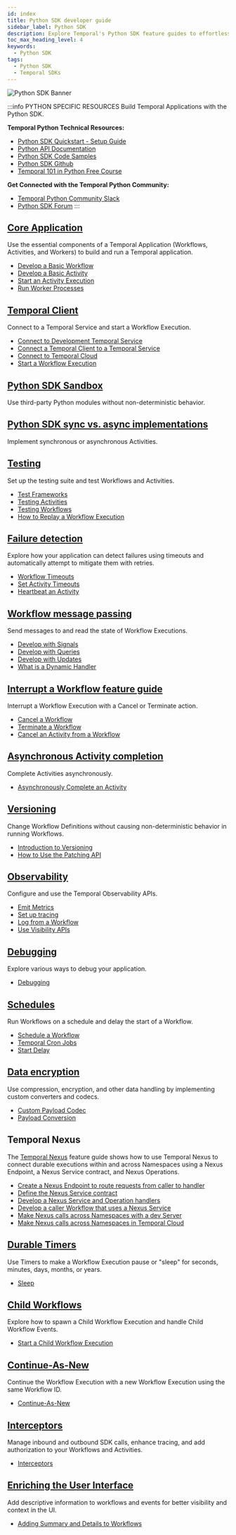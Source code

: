 ```yaml
---
id: index
title: Python SDK developer guide
sidebar_label: Python SDK
description: Explore Temporal's Python SDK feature guides to effortlessly develop, test, and manage Temporal Applications. Master Workflows, Activities, Workers, Failure Detection, and more!
toc_max_heading_level: 4
keywords:
  - Python SDK
tags:
  - Python SDK
  - Temporal SDKs
---
```



![Python SDK Banner](/img/assets/banner-python-temporal.png)

:::info PYTHON SPECIFIC RESOURCES
Build Temporal Applications with the Python SDK.

**Temporal Python Technical Resources:**

- [Python SDK Quickstart - Setup Guide](https://docs.temporal.io/develop/python/set-up-your-local-python)
- [Python API Documentation](https://python.temporal.io)
- [Python SDK Code Samples](https://github.com/temporalio/samples-python)
- [Python SDK Github](https://github.com/temporalio/sdk-python)
- [Temporal 101 in Python Free Course](https://learn.temporal.io/courses/temporal_101/python/)

**Get Connected with the Temporal Python Community:**

- [Temporal Python Community Slack](https://app.slack.com/client/TNWA8QCGZ)
- [Python SDK Forum](https://community.temporal.io/tag/python-sdk)
  :::

## [Core Application](/develop/python/core-application)

Use the essential components of a Temporal Application (Workflows, Activities, and Workers) to build and run a Temporal application.

- [Develop a Basic Workflow](/develop/python/core-application#develop-workflows)
- [Develop a Basic Activity](/develop/python/core-application#develop-activities)
- [Start an Activity Execution](/develop/python/core-application#activity-execution)
- [Run Worker Processes](/develop/python/core-application#run-a-dev-worker)

## [Temporal Client](/develop/python/temporal-client)

Connect to a Temporal Service and start a Workflow Execution.

- [Connect to Development Temporal Service](/develop/python/temporal-client#connect-to-development-service)
- [Connect a Temporal Client to a Temporal Service](/develop/python/temporal-client#connect-to-a-dev-cluster)
- [Connect to Temporal Cloud](/develop/python/temporal-client#connect-to-temporal-cloud)
- [Start a Workflow Execution](/develop/python/temporal-client#start-workflow-execution)

## [Python SDK Sandbox](/develop/python/python-sdk-sandbox)

Use third-party Python modules without non-deterministic behavior.

## [Python SDK sync vs. async implementations](/develop/python/python-sdk-sync-vs-async)

Implement synchronous or asynchronous Activities.

## [Testing](/develop/python/testing-suite)

Set up the testing suite and test Workflows and Activities.

- [Test Frameworks](/develop/python/testing-suite#test-frameworks)
- [Testing Activities](/develop/python/testing-suite#test-activities)
- [Testing Workflows](/develop/python/testing-suite#test-workflows)
- [How to Replay a Workflow Execution](/develop/python/testing-suite#replay)

## [Failure detection](/develop/python/failure-detection)

Explore how your application can detect failures using timeouts and automatically attempt to mitigate them with retries.

- [Workflow Timeouts](/develop/python/failure-detection#workflow-timeouts)
- [Set Activity Timeouts](/develop/python/failure-detection#activity-timeouts)
- [Heartbeat an Activity](/develop/python/failure-detection#activity-heartbeats)

## [Workflow message passing](/develop/python/message-passing)

Send messages to and read the state of Workflow Executions.

- [Develop with Signals](/develop/python/message-passing#signals)
- [Develop with Queries](/develop/python/message-passing#queries)
- [Develop with Updates](/develop/python/message-passing#updates)
- [What is a Dynamic Handler](/develop/python/message-passing#dynamic-handler)

## [Interrupt a Workflow feature guide](/develop/python/cancellation)

Interrupt a Workflow Execution with a Cancel or Terminate action.

- [Cancel a Workflow](/develop/python/cancellation#cancellation)
- [Terminate a Workflow](/develop/python/cancellation#termination)
- [Cancel an Activity from a Workflow](/develop/python/cancellation#cancel-activity)

## [Asynchronous Activity completion](/develop/python/asynchronous-activity-completion)

Complete Activities asynchronously.

- [Asynchronously Complete an Activity](/develop/python/asynchronous-activity-completion)

## [Versioning](/develop/python/versioning)

Change Workflow Definitions without causing non-deterministic behavior in running Workflows.

- [Introduction to Versioning](/develop/python/versioning)
- [How to Use the Patching API](/develop/python/versioning#patching)

## [Observability](/develop/python/observability)

Configure and use the Temporal Observability APIs.

- [Emit Metrics](/develop/python/observability#metrics)
- [Set up tracing](/develop/python/observability#tracing)
- [Log from a Workflow](/develop/python/observability#logging)
- [Use Visibility APIs](/develop/python/observability#visibility)

## [Debugging](/develop/python/debugging)

Explore various ways to debug your application.

- [Debugging](/develop/python/debugging)

## [Schedules](/develop/python/schedules)

Run Workflows on a schedule and delay the start of a Workflow.

- [Schedule a Workflow](/develop/python/schedules#schedule-a-workflow)
- [Temporal Cron Jobs](/develop/python/schedules#temporal-cron-jobs)
- [Start Delay](/develop/python/schedules#start-delay)

## [Data encryption](/develop/python/converters-and-encryption)

Use compression, encryption, and other data handling by implementing custom converters and codecs.

- [Custom Payload Codec](/develop/python/converters-and-encryption#custom-payload-codec)
- [Payload Conversion](/develop/python/converters-and-encryption#payload-conversion)

## Temporal Nexus

The [Temporal Nexus](/develop/python/nexus) feature guide shows how to use Temporal Nexus to connect durable executions within and across Namespaces using a Nexus Endpoint, a Nexus Service contract, and Nexus Operations.

- [Create a Nexus Endpoint to route requests from caller to handler](/develop/python/nexus#create-nexus-endpoint)
- [Define the Nexus Service contract](/develop/python/nexus#define-nexus-service-contract)
- [Develop a Nexus Service and Operation handlers](/develop/python/nexus#develop-nexus-service-operation-handlers)
- [Develop a caller Workflow that uses a Nexus Service](/develop/python/nexus#develop-caller-workflow-nexus-service)
- [Make Nexus calls across Namespaces with a dev Server](/develop/python/nexus#register-the-caller-workflow-in-a-worker-and-start-the-caller-workflow)
- [Make Nexus calls across Namespaces in Temporal Cloud](/develop/python/nexus#nexus-calls-across-namespaces-temporal-cloud)

## [Durable Timers](/develop/python/timers)

Use Timers to make a Workflow Execution pause or "sleep" for seconds, minutes, days, months, or years.

- [Sleep](/develop/python/timers)

## [Child Workflows](/develop/python/child-workflows)

Explore how to spawn a Child Workflow Execution and handle Child Workflow Events.

- [Start a Child Workflow Execution](/develop/python/child-workflows)

## [Continue-As-New](/develop/python/continue-as-new)

Continue the Workflow Execution with a new Workflow Execution using the same Workflow ID.

- [Continue-As-New](/develop/python/continue-as-new)

## [Interceptors](/develop/python/interceptors)

Manage inbound and outbound SDK calls, enhance tracing, and add authorization to your Workflows and Activities.

- [Interceptors](/develop/python/interceptors)

## [Enriching the User Interface](/develop/python/enriching-ui)

Add descriptive information to workflows and events for better visibility and context in the UI.

- [Adding Summary and Details to Workflows](/develop/python/enriching-ui#adding-summary-and-details-to-workflows)
